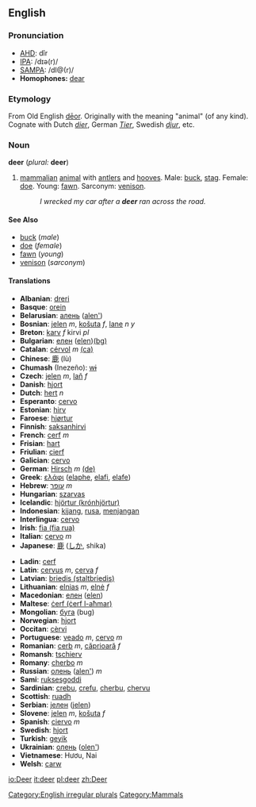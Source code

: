 {{wikipedia}}
==English==

===Pronunciation===
*[[w:AHD|AHD]]: dîr
*[[w:IPA|IPA]]: /dɪə(r)/
*[[w:SAMPA|SAMPA]]: /dI@(r)/
*'''Homophones:''' [[dear]]

=== Etymology ===
From Old English [[deor|dēor]].  Originally with the meaning "animal" (of any kind). Cognate with Dutch ''[[dier]]'', German ''[[Tier]]'', Swedish ''[[djur]]'', etc.

=== Noun ===
'''deer''' (''plural:'' '''deer''')

# [[mammalian]] [[animal]] with [[antler]]s and [[hoof|hooves]]. Male: [[buck]], [[stag]]. Female: [[doe]]. Young: [[fawn]]. Sarconym: [[venison]].
#:''I wrecked my car after a '''deer''' ran across the road.''

====See Also====
*[[buck]] (''male'')
*[[doe]] (''female'')
*[[fawn]] (''young'')
*[[venison]] (''sarconym'')

====Translations====
{{top}}
*'''Albanian''': [[dreri]]
*'''Basque''': [[orein]]
*'''Belarusian''': [[алень]] ([[alen']])
*'''Bosnian''': [[jelen]] ''m'', [[košuta]] ''f'', [[lane]] ''n'' ''y''
*'''Breton''': [[karv]] ''f'' kirvi ''pl''
*'''Bulgarian''': [[елен]] ([[elen]])[[:bg:елен|(bg)]]
*'''Catalan''': [[cérvol]] ''m'' [[:ca:cérvol|(ca)]] 
*'''Chinese''': [[鹿]] (lù)
*'''Chumash''' (Inezeño): [[wɨ]]
*'''Czech''': [[jelen]] ''m'', [[laň]] ''f''
*'''Danish''': [[hjort]]
*'''Dutch''': [[hert]] ''n''
*'''Esperanto''': [[cervo]]
*'''Estonian''': [[hirv]]
*'''Faroese''': [[hjørtur]]
*'''Finnish''': [[saksanhirvi]]
*'''French''': [[cerf]] ''m''
*'''Frisian''': [[hart]]
*'''Friulian''': [[cierf]]
*'''Galician''': [[cervo]]
*'''German''': [[Hirsch]] ''m'' [[:de:Hirsch|(de)]]
*'''Greek''': [[ελάφι]] '' '' ([[elaphe]], [[elafi]], [[elafe]])
*'''Hebrew''': [[עופר]] ''m''
*'''Hungarian''': [[szarvas]]
*'''Icelandic''': [[hjörtur (krónhjörtur)]]
*'''Indonesian''': [[kijang]], [[rusa]], [[menjangan]]
*'''Interlingua''': [[cervo]]
*'''Irish''': [[fia (fia rua)]]
*'''Italian''': [[cervo]] ''m''
*'''Japanese''': [[鹿]] ([[しか]], shika)
{{mid}}
*'''Ladin''': [[cerf]]
*'''Latin''': [[cervus]] ''m'', [[cerva]] ''f''
*'''Latvian''': [[briedis (staltbriedis)]]
*'''Lithuanian''': [[elnias]] ''m'', [[elnė]] ''f''
*'''Macedonian''': [[елен]] ([[elen]])
*'''Maltese''': [[ċerf (ċerf l-aħmar)]]
*'''Mongolian''': [[буга]] (bug)
*'''Norwegian''': [[hjort]]
*'''Occitan''': [[cèrvi]]
*'''Portuguese''': [[veado]] ''m'', [[cervo]] ''m''
*'''Romanian''': [[cerb]] ''m'', [[căprioară]] ''f''
*'''Romansh''': [[tschierv]]
*'''Romany''': [[cherbo]] ''m''
*'''Russian''': [[олень]] ([[alеn']]) ''m''
*'''Sami''': [[ruksesgoddi]]
*'''Sardinian''': [[crebu]], [[crefu]], [[cherbu]], [[chervu]]
*'''Scottish''': [[ruadh]]
*'''Serbian''': [[jелен]] ([[jelen]])
*'''Slovene''': [[jelen]] ''m'', [[košuta]] ''f''
*'''Spanish''': [[ciervo]] ''m''
*'''Swedish''': [[hjort]]
*'''Turkish''': [[geyik]]
*'''Ukrainian''': [[олень]] ([[olen']])
*'''Vietnamese''': Hươu, Nai
*'''Welsh''': [[carw]]
{{bottom}}

[[Category:English irregular plurals]]
[[Category:Mammals]]

[[io:Deer]]
[[it:deer]]
[[pl:deer]]
[[zh:Deer]]